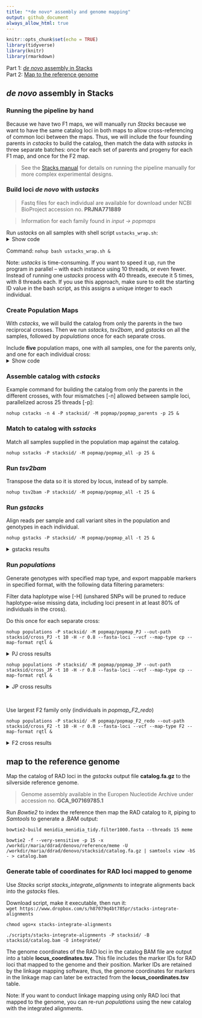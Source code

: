```yaml
---
title: "*de novo* assembly and genome mapping"
output: github_document
always_allow_html: true
---
```


```r
knitr::opts_chunk$set(echo = TRUE)
library(tidyverse)
library(knitr)
library(rmarkdown)
```

Part 1: [*de novo* assembly in Stacks](https://github.com/therkildsen-lab/silverside-linkage-maps/blob/main/process.md#de-novo-assembly-in-stacks)  
Part 2: [Map to the reference genome](https://github.com/therkildsen-lab/silverside-linkage-maps/blob/master/process.md#map-to-the-reference-genome)  

## *de novo* assembly in Stacks

### Running the pipeline by hand

Because we have two F1 maps, we will manually run *Stacks* because we want to have the same catalog loci in both maps to allow cross-referencing of common loci between the maps. Thus, we will include the four founding parents in *cstacks* to build the catalog, then match the data with *sstacks* in three separate batches: once for each set of parents and progeny for each F1 map, and once for the F2 map.

> See the [Stacks manual](https://catchenlab.life.illinois.edu/stacks/manual/#phand) for details on running the pipeline manually for more complex experimental designs.  

### Build loci *de novo* with *ustacks*  

> Fastq files for each individual are available for download under NCBI BioProject accession no. **PRJNA771889**  


> Information for each family found in *input -> popmaps*

Run *ustacks* on all samples with shell script `ustacks_wrap.sh`:  
<details><summary>Show code</summary>
<p>
```bash
#!/bin/bash

src=/workdir/maria/ddrad/denovo

cd $src/processed
files=`ls -1 *.fq.gz | sed -E 's/\.fq\.gz$//'`
cd $src

# If using Cornell BioHPC cloud software
# must specify the library path and path to stacks:
export LD_LIBRARY_PATH=/usr/local/gcc-7.3.0/lib64:/usr/local/gcc-7.3.0/lib
export PATH=/programs/stacks-2.53/bin:$PATH

# Example command for running ustacks on each sample 
# Maximum distance [-M] of 4 allowed between stacks 
# Parallelized across 10 threads [-p]
##  ustacks -f ./processed/sample_01.fq.gz -o ./stacks -i 1 --name sample_01 -M 4 -p 10

id=1
for sample in $files
do
    ustacks -f $src/processed/${sample}.fq.gz -o $src/stacks -i $id --name $sample -M 4 -p 10
    let "id+=1"
done
```
</p>
</details>  

Command: `nohup bash ustacks_wrap.sh &`  

Note: *ustacks* is time-consuming. If you want to speed it up, run the program in parallel -- with each instance using 10 threads, or even fewer. Instead of running one *ustacks* process with 40 threads, execute it 5 times, with 8 threads each. If you use this approach, make sure to edit the starting ID value in the bash script, as this assigns a unique integer to each individual.

### Create Population Maps

With *cstacks*, we will build the catalog from only the parents in the two reciprocal crosses. Then we run *sstacks*, *tsv2bam*, and *gstacks* on all the samples, followed by *populations* once for each separate cross.

Include **five** population maps, one with all samples, one for the parents only, and one for each individual cross:  
<details><summary>Show code</summary>
<p>
```r

# All individuals
popmap_all <- read_table2(file = "input/popmap_all", col_names = FALSE) 

# Founding parents
popmap_parent <- read_table2(file = "input/popmap_parents", col_names = FALSE) 

# PJ cross only with parents and offspring
popmap_PJ <- read_table2(file = "input/popmap_PJ", col_names = FALSE) 

# JP cross only with parents and offspring 
popmap_JP <- read_table2(file = "input/popmap_JP", col_names = FALSE) 

# F2 cross only with parents and offspring 
popmap_F2 <- read_table2(file = "input/popmap_F2", col_names = FALSE) 

```
</p>
</details> 

### Assemble catalog with *cstacks*

Example command for building the catalog from only the parents in the different crosses, with four mismatches [-n] allowed between sample loci, parallelized across 25 threads [-p]:

`nohup cstacks -n 4 -P stacksid/ -M popmap/popmap_parents -p 25 &`


### Match to catalog with *sstacks* 

Match all samples supplied in the population map against the catalog.

`nohup sstacks -P stacksid/ -M popmap/popmap_all -p 25 &`  


### Run *tsv2bam* 

Transpose the data so it is stored by locus, instead of by sample.  

`nohup tsv2bam -P stacksid/ -M popmap/popmap_all -t 25 &`  


### Run *gstacks*

Align reads per sample and call variant sites in the population and genotypes in each individual.

`nohup gstacks -P stacksid/ -M popmap/popmap_all -t 25 &` 

<details><summary>gstacks results</summary>
<p>

> Genotyped **236608** loci  
  Mean per-sample coverage: **19.1x**  
  stdev=4.1x, min=6.2x, max=31.2x  
  
</p>
</details> 

### Run *populations* 

Generate genotypes with specified map type, and export mappable markers in specified format, with the following data filtering parameters:  

Filter data haplotype wise [-H] (unshared SNPs will be pruned to reduce haplotype-wise missing data, including loci present in at least 80% of individuals in the cross).

Do this once for each separate cross:

`nohup populations -P stacksid/ -M popmap/popmap_PJ --out-path stacksid/cross_PJ -t 10 -H -r 0.8 --fasta-loci --vcf --map-type cp --map-format rqtl &`   

<details><summary>PJ cross results</summary>
<p>  
>Removed 180580 of 236608 loci. Kept 56028 loci with 64389 variant sites.  
R/QTL marker export:   
26998 of 56028 loci were mappable (48.187%) for map type 'CP'  
122.64 mean mappable progeny per locus (88.868%)  

</p>
</details> 

`nohup populations -P stacksid/ -M popmap/popmap_JP --out-path stacksid/cross_JP -t 10 -H -r 0.8 --fasta-loci --vcf --map-type cp --map-format rqtl &`   

<details><summary>JP cross results</summary>
<p>  
> Removed 181671 of 236608 loci. Kept 54937 loci with 60671 variant sites.  
R/QTL marker export:   
25690 of 54937 loci were mappable (46.763%) for map type 'CP'  
122.03 mean mappable progeny per locus (88.424%)  

</p>
</details> 

<br>

Use largest F2 family only (individuals in *popmap_F2_redo*)  

`nohup populations -P stacksid/ -M popmap/popmap_F2_redo --out-path stacksid/cross_F2 -t 10 -H -r 0.8 --fasta-loci --vcf --map-type F2 --map-format rqtl &`  

<details><summary>F2 cross results</summary>
<p> 

>Removed 182082 of 236608 loci. Kept 54526 loci with 59926 variant sites.  
R/QTL marker export:   
22477 of 54526 loci were mappable (41.223%) for map type 'F2'  
254.42 mean mappable progeny per locus (88.34%)  

</p>
</details>


## map to the reference genome

Map the catalog of RAD loci in the *gstacks* output file **catalog.fa.gz** to the silverside reference genome.  

> Genome assembly available in the Europen Nucleotide Archive under accession no. **GCA_907169785.1**    

Run *Bowtie2* to index the reference then map the RAD catalog to it, piping to *Samtools* to generate a .BAM output:

`bowtie2-build menidia_menidia_tidy.filter1000.fasta --threads 15 meme`  

`bowtie2 -f --very-sensitive -p 15 -x /workdir/maria/ddrad/denovo/reference/meme -U /workdir/maria/ddrad/denovo/stacksid/catalog.fa.gz | samtools view -bS - > catalog.bam`  


### Generate table of coordinates for RAD loci mapped to genome

Use *Stacks* script *stacks_integrate_alignments* to integrate alignments back into the *gstacks* files.  

Download script, make it executable, then run it:  
`wget https://www.dropbox.com/s/h87079q4bt785pr/stacks-integrate-alignments`  

`chmod ugo+x stacks-integrate-alignments`  

`./scripts/stacks-integrate-alignments -P stacksid/ -B stacksid/catalog.bam -O integrated/`  

The genome coordinates of the RAD loci in the catalog BAM file are output into a table **locus_coordinates.tsv**. This file includes the marker IDs for RAD loci that mapped to the genome and their position. Marker IDs are retained by the linkage mapping software, thus, the genome coordinates for markers in the linkage map can later be extracted from the **locus_coordinates.tsv** table.

Note: If you want to conduct linkage mapping using only RAD loci that mapped to the genome, you can re-run *populations* using the new catalog with the integrated alignments. 

